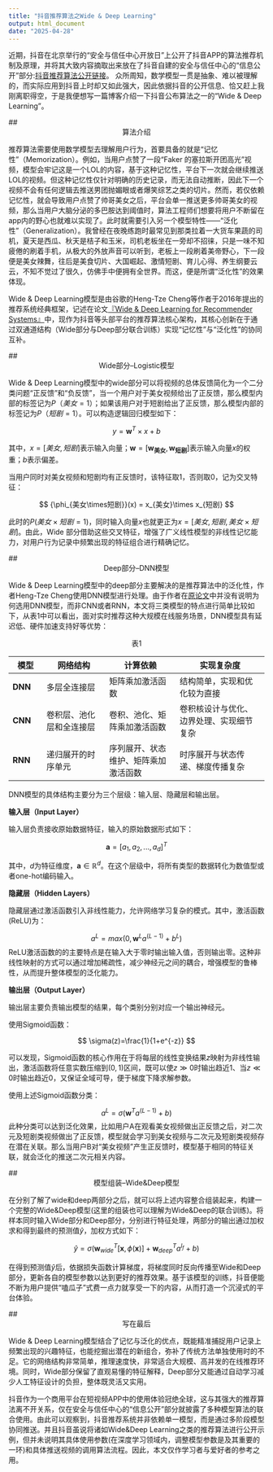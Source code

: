 ```yaml
---
title: "抖音推荐算法之Wide & Deep Learning"
output: html_document
date: "2025-04-28"
---
```


近期，抖音在北京举行的“安全与信任中心开放日”上公开了抖音APP的算法推荐机制及原理，并将其大致内容摘取出来放在了抖音自建的安全与信任中心的“信息公开”部分:[抖音推荐算法公开链接](https://95152.douyin.com/article/15358)。
众所周知，数学模型一贯是抽象、难以被理解的，而实际应用到抖音上时却又如此强大，因此依据抖音的公开信息、恰又赶上我刚离职得空，于是我便想写一篇博客介绍一下抖音公布算法之一的“Wide & Deep Learning”。

<!--more-->

<link rel="stylesheet" href="https://cdn.jsdelivr.net/npm/katex@0.16.8/dist/katex.min.css">
<script defer src="https://cdn.jsdelivr.net/npm/katex@0.16.8/dist/katex.min.js"></script>
<script defer src="https://cdn.jsdelivr.net/npm/katex@0.16.8/dist/contrib/auto-render.min.js"></script>
<script>
  document.addEventListener("DOMContentLoaded", function() {
    renderMathInElement(document.body, {
      delimiters: [
        {left: "$$", right: "$$", display: true},
        {left: "$",  right: "$",  display: false},
        {left: "\\(", right: "\\)", display: false},
        {left: "\\[", right: "\\]", display: true}
      ]
    });
  });
</script>

## <center>算法介绍</center>

推荐算法需要使用数学模型去理解用户行为，首要具备的就是“记忆性”（Memorization）。例如，当用户点赞了一段“Faker 的塞拉斯开团高光”视频，模型会牢记这是一个LOL的内容，基于这种记忆性，平台下一次就会继续推送LOL的视频。但这种记忆性仅针对明确的历史记录，而无法自动推断，因此下一个视频不会有任何逻辑去推送男团抛媚眼或者爆笑综艺之类的切片。然而，若仅依赖记忆性，就会导致用户点赞了帅哥美女之后，平台会单一推送更多帅哥美女的视频，那么当用户大脑分泌的多巴胺达到阈值时，算法工程师们想要将用户不断留在app内的野心也就难以实现了。此时就需要引入另一个模型特性——“泛化性”（Generalization）。我曾经在夜晚练跑时最常见到那类拉着一大货车果蔬的司机，夏天是西瓜、秋天是桔子和玉米，司机老板坐在一旁却不招徕，只是一味不知疲倦的刷着手机，从极大的外放声音可以听到，老板上一段刷着美帝野心，下一段便是美女辣舞，往后是美食切片、大国崛起、激情短剧、育儿心得、养生纲要云云，不知不觉过了很久，仿佛手中便拥有全世界。而这，便是所谓“泛化性”的效果体现。

Wide & Deep Learning模型是由谷歌的Heng-Tze Cheng等作者于2016年提出的推荐系统经典框架，记述在论文[『Wide & Deep Learning for Recommender Systems』](https://arxiv.org/abs/1606.07792v1)中，现作为抖音等头部平台的推荐算法核心架构，其核心创新在于通过双通道结构（Wide部分与Deep部分联合训练）实现“记忆性”与“泛化性”的协同互补。

## <center>Wide部分--Logistic模型</center>

Wide & Deep Learning模型中的wide部分可以将视频的总体反馈简化为一个二分类问题“正反馈”和“负反馈”，当一个用户对于美女视频给出了正反馈，那么模型内部的标签记为$P（美女=1）$；如果该用户对于短剧给出了正反馈，那么模型内部的标签记为$P（短剧=1）$。可以构造逻辑回归模型如下：

$$
y = \mathbf{w}^T \times x + b 
$$

其中，$x=[美女,短剧]$表示输入向量；$\mathbf{w}=[\mathbf{w_{美女}},\mathbf{w_{短剧}}]$表示输入向量$x$的权重；$b$表示偏差。

当用户同时对美女视频和短剧均有正反馈时，该特征取1，否则取0，记为交叉特征：

$$
{\phi_{美女\times短剧}}(x) = x_{美女}\times x_{短剧}
$$

此时的$P({美女}\times{短剧}=1)$，同时输入向量$x$也就更正为$x=[美女,短剧,美女\times 短剧]$。由此，Wide 部分借助这些交叉特征，增强了广义线性模型的非线性记忆能力，对用户行为记录中频繁出现的特征组合进行精确记忆。

## <center>Deep部分--DNN模型</center>

Wide & Deep Learning模型中的deep部分主要解决的是推荐算法中的泛化性，作者Heng-Tze Cheng使用DNN模型进行处理。由于作者在[原论文](https://arxiv.org/abs/1606.07792v1)中并没有说明为何选用DNN模型，而非CNN或者RNN，本文将三类模型的特点进行简单比较如下，从表1中可以看出，面对实时推荐这种大规模在线服务场景，DNN模型具有延迟低、硬件加速支持好等优势：

<center>表1</center>

| 模型 | 网络结构 | 计算依赖 | 实现复杂度 |
| ---- | ------- | --------| ---------- |
| **DNN**  | 多层全连接层 | 矩阵乘加激活函数 | 结构简单，实现和优化较为直接 |
| **CNN**  | 卷积层、池化层和全连接层 | 卷积、池化、矩阵乘加激活函数 | 卷积核设计与优化、边界处理、实现细节复杂 |
| **RNN** | 递归展开的时序单元 | 序列展开、状态维护、矩阵乘加激活函数 | 时序展开与状态传递、梯度传播复杂 |

DNN模型的具体结构主要分为三个层级：输入层、隐藏层和输出层。

**输入层（Input Layer）**

输入层负责接收原始数据特征，输入的原始数据形式如下：

$$
\mathbf{a} = [a_1,a_2,...,a_d]^T
$$

其中，$d$为特征维度，$\mathbf{a}\in\mathbb{R}^d$。在这个层级中，将所有类型的数据转化为数值型或者one-hot编码输入。

**隐藏层（Hidden Layers）**

隐藏层通过激活函数引入非线性能力，允许网络学习复杂的模式。其中，激活函数(ReLU)为：

$$
a^{L}=max(0,\mathbf{w}^{L} a^{(L-1)} + b^{L})
$$
ReLU激活函数的的主要特点是在输入大于零时输出输入值，否则输出零。这种非线性映射的方式可以通过增加稀疏性，减少神经元之间的耦合，增强模型的鲁棒性，从而提升整体模型的泛化能力。

**输出层（Output Layer）**

输出层主要负责输出模型的结果，每个类别分别对应一个输出神经元。

使用Sigmoid函数：

$$
\sigma(z)=\frac{1}{1+e^{-z}}
$$

可以发现，Sigmoid函数的核心作用在于将每层的线性变换结果$z$映射为非线性输出，激活函数将任意实数压缩到$(0,1)$区间，既可以使$z\gg0$时输出趋近$1$、当$z\ll0$时输出趋近$0$，又保证全域可导，便于梯度下降求解参数。

使用上述Sigmoid函数分类：

$$
a^L = \sigma\bigl(\mathbf{w}^T a^{(L-1)} + b)
$$
此种分类可以达到泛化效果，比如用户A在观看美女视频做出正反馈之后，对二次元及短剧类视频做出了正反馈，模型就会学习到美女视频与二次元及短剧类视频存在潜在关联。那么当用户B对“美女视频”产生正反馈时，模型基于相同的特征关联，就会泛化的推送二次元相关内容。

## <center> 模型组装--Wide&Deep模型</center>

在分别了解了wide和deep两部分之后，就可以将上述内容整合组装起来，构建一个完整的Wide&Deep模型(这里的组装也可以理解为Wide&Deep的联合训练)。将样本同时输入Wide部分和Deep部分，分别进行特征处理，两部分的输出通过加权求和得到最终的预测值$\hat{y}$，加权方式如下：


$$
\hat{y} = \sigma(\mathbf{w}^T_{wide}[\mathbf{x},\phi(\mathbf{x})]+ \mathbf{w}^T_{deep}{a^{l_f}} +b)
$$

在得到预测值$\hat{y}$后，依据损失函数计算梯度，将梯度同时反向传播至Wide和Deep部分，更新各自的模型参数以达到更好的推荐效果。基于该模型的训练，抖音便能不断为用户提供“嗑瓜子”式费一点力就享受一下的内容，从而打造一个沉浸式的平台体验。

## <center>写在最后</center>

Wide & Deep Learning模型结合了记忆与泛化的优点，既能精准捕捉用户记录上频繁出现的兴趣特征，也能挖掘出潜在的新组合，弥补了传统方法单独使用时的不足。它的网络结构非常简单，推理速度快，非常适合大规模、高并发的在线推荐环境。同时，Wide部分保留了直观易懂的特征解释，Deep部分又能通过自动学习减少人工特征设计的负担，整体既灵活又实用。

抖音作为一个商用平台在短视频APP中的使用体验冠绝全球，这与其强大的推荐算法离不开关系，仅在安全与信任中心的“信息公开”部分就披露了多种模型算法的联合使用。由此可以观察到，抖音推荐系统并非依赖单一模型，而是通过多阶段模型协同推送。并且抖音虽说将诸如Wide&Deep Learning之类的推荐算法进行公开示例，但并未说明其具体使用参数(在深度学习领域内，调整模型参数是及其重要的一环)和具体推送视频的调用算法流程。因此，本文仅作学习者与爱好者的参考之用。

